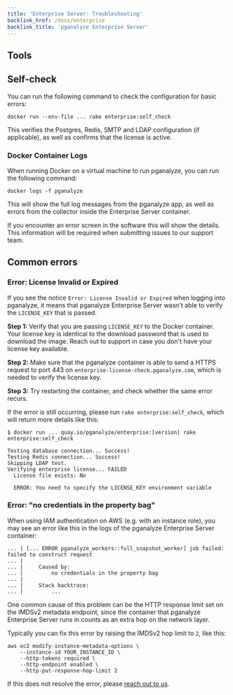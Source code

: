 ```yaml
---
title: 'Enterprise Server: Troubleshooting'
backlink_href: /docs/enterprise
backlink_title: 'pganalyze Enterprise Server'
---
```


## Tools

## Self-check

You can run the following command to check the configuration for basic errors:

```
docker run --env-file ... rake enterprise:self_check
```

This verifies the Postgres, Redis, SMTP and LDAP configuration (if applicable), as well as confirms that the license is active.

### Docker Container Logs

When running Docker on a virtual machine to run pganalyze, you can run the following command:

```
docker logs -f pganalyze
```

This will show the full log messages from the pganalyze app, as well as errors from the collector inside the Enterprise Server container.

If you encounter an error screen in the software this will show the details. This information will be required when submitting issues to our support team.

## Common errors

### Error: License Invalid or Expired

If you see the notice `Error: License Invalid or Expired` when logging into pganalyze,
it means that pganalyze Enterprise Server wasn't able to verify the `LICENSE_KEY` that
is passed.

**Step 1:** Verify that you are passing `LICENSE_KEY` to the Docker container. Your license
key is identical to the download password that is used to download the image. Reach out
to support in case you don't have your license key available.

**Step 2:** Make sure that the pganalyze container is able to send a HTTPS request to port 443 on `enterprise-license-check.pganalyze.com`, which is needed to verify the license key.

**Step 3:** Try restarting the container, and check whether the same error recurs.

If the error is still occurring, please run `rake enterprise:self_check`, which will return more details like this:

```
$ docker run ... quay.io/pganalyze/enterprise:[version] rake enterprise:self_check

Testing database connection... Success!
Testing Redis connection... Success!
Skipping LDAP test.
Verifying enterprise license... FAILED
  License file exists: No

  ERROR: You need to specify the LICENSE_KEY environment variable
```

### Error: "no credentials in the property bag"

When using IAM authentication on AWS (e.g. with an instance role), you may see an error like this in the logs of the pganalyze Enterprise Server container:

```
... | [... ERROR pganalyze_workers::full_snapshot_worker] job failed: failed to construct request
... |
... |     Caused by:
... |         no credentials in the property bag
... |
... |     Stack backtrace:
... |         ...
```

One common cause of this problem can be the HTTP response limit set on the IMDSv2 metadata endpoint, since the container that pganalyze Enterprise Server runs in counts as an extra hop on the network layer.

Typically you can fix this error by raising the IMDSv2 hop limit to `2`, like this:

```
aws ec2 modify-instance-metadata-options \
    --instance-id YOUR_INSTANCE_ID \
    --http-tokens required \
    --http-endpoint enabled \
    --http-put-response-hop-limit 2
```

If this does not resolve the error, please [reach out to us](/contact).
